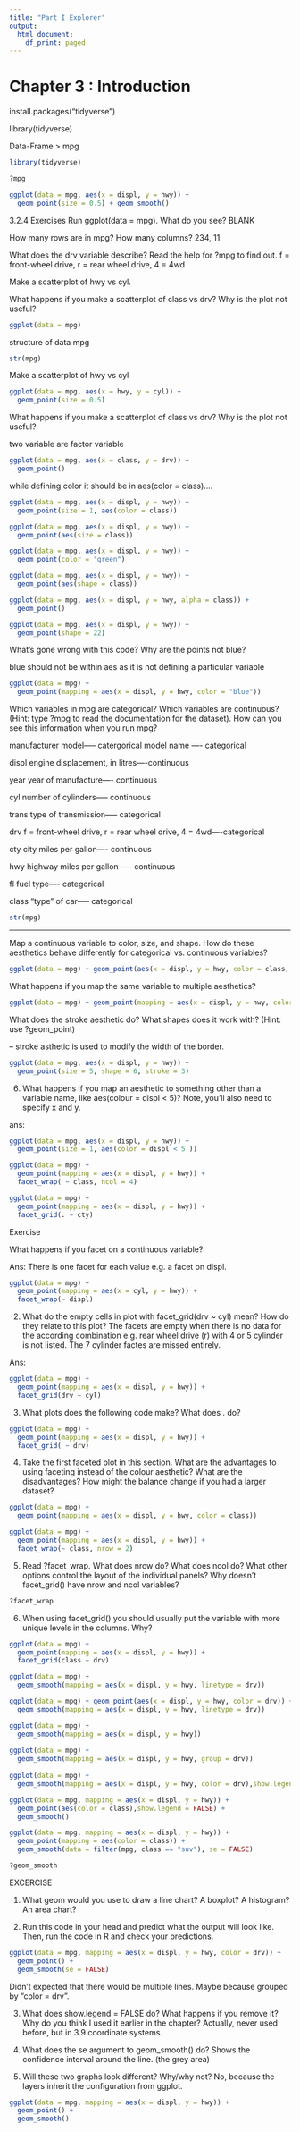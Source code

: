 ---
title: "Part I Explorer"
output:
  html_document:
    df_print: paged
---
# Chapter 3 : Introduction

install.packages("tidyverse")

library(tidyverse)

Data-Frame > mpg

```{r}
library(tidyverse)

```

```{r}
?mpg

```

```{r}
ggplot(data = mpg, aes(x = displ, y = hwy)) +
  geom_point(size = 0.5) + geom_smooth()


```

3.2.4 Exercises
Run ggplot(data = mpg). What do you see? BLANK

How many rows are in mpg? How many columns? 234, 11

What does the drv variable describe? Read the help for ?mpg to find out. f = front-wheel drive, r = rear wheel drive, 4 = 4wd

Make a scatterplot of hwy vs cyl.

What happens if you make a scatterplot of class vs drv? Why is the plot not useful?

```{r}
ggplot(data = mpg)
```

structure of data mpg
```{r}
str(mpg)
```


Make a scatterplot of hwy vs cyl
```{r}
ggplot(data = mpg, aes(x = hwy, y = cyl)) +
  geom_point(size = 0.5) 
```

What happens if you make a scatterplot of class vs drv? Why is the plot not useful?

two variable are factor variable

```{r}
ggplot(data = mpg, aes(x = class, y = drv)) +
  geom_point() 
```
while defining color it should be in aes(color = class).... 
```{r}
ggplot(data = mpg, aes(x = displ, y = hwy)) +
  geom_point(size = 1, aes(color = class))
```


```{r}
ggplot(data = mpg, aes(x = displ, y = hwy)) +
  geom_point(aes(size = class))
```

```{r}
ggplot(data = mpg, aes(x = displ, y = hwy)) +
  geom_point(color = "green")
```


```{r}
ggplot(data = mpg, aes(x = displ, y = hwy)) +
  geom_point(aes(shape = class))
```

```{r}
ggplot(data = mpg, aes(x = displ, y = hwy, alpha = class)) +
  geom_point()
```

```{r}
ggplot(data = mpg, aes(x = displ, y = hwy)) +
  geom_point(shape = 22)
```


What’s gone wrong with this code? Why are the points not blue?

blue  should not be within aes as it is not defining a particular variable 
```{r}
ggplot(data = mpg) + 
  geom_point(mapping = aes(x = displ, y = hwy, color = "blue"))
```

Which variables in mpg are categorical? Which variables are continuous? (Hint: type ?mpg to read the documentation for the dataset). How can you see this information when you run mpg?


manufacturer
model----- catergorical
model name  ---- categorical

displ
engine displacement, in litres----continuous

year
year of manufacture---- continuous

cyl
number of cylinders----- continuous

trans
type of transmission----- categorical

drv
f = front-wheel drive, r = rear wheel drive, 4 = 4wd----categorical

cty
city miles per gallon---- continuous

hwy
highway miles per gallon ---- continuous

fl
fuel type---- categorical

class
"type" of car----- categorical
```{r}
str(mpg)
```


-------------------------------------------------------------------------
Map a continuous variable to color, size, and shape. How do these aesthetics behave differently for categorical vs. continuous variables?

```{r}
ggplot(data = mpg) + geom_point(aes(x = displ, y = hwy, color = class, size = class, shape = class))
```






What happens if you map the same variable to multiple aesthetics?

```{r}
ggplot(data = mpg) + geom_point(mapping = aes(x = displ, y = hwy, color = cyl, size = hwy, shape = drv))
```

What does the stroke aesthetic do? What shapes does it work with? (Hint: use ?geom_point)

-- stroke asthetic is used to modify the width of the border.
```{r}
ggplot(data = mpg, aes(x = displ, y = hwy)) +
  geom_point(size = 5, shape = 6, stroke = 3)
```


6. 
What happens if you map an aesthetic to something other than a variable name, like aes(colour = displ < 5)? Note, you’ll also need to specify x and y.

ans:
```{r}
ggplot(data = mpg, aes(x = displ, y = hwy)) +
  geom_point(size = 1, aes(color = displ < 5 ))
```


```{r}
ggplot(data = mpg) + 
  geom_point(mapping = aes(x = displ, y = hwy)) + 
  facet_wrap( ~ class, ncol = 4)
```



```{r}
ggplot(data = mpg) + 
  geom_point(mapping = aes(x = displ, y = hwy)) + 
  facet_grid(. ~ cty)
```


Exercise

What happens if you facet on a continuous variable?

Ans:
There is one facet for each value e.g. a facet on displ.

```{r}
ggplot(data = mpg) + 
  geom_point(mapping = aes(x = cyl, y = hwy)) +
  facet_wrap(~ displ)
```

2. What do the empty cells in plot with facet_grid(drv ~ cyl) mean? How do they relate to this plot?
The facets are empty when there is no data for the according combination e.g. rear wheel drive (r) with 4 or 5 cylinder is not listed. The 7 cylinder factes are missed entirely.

Ans:

```{r}
ggplot(data = mpg) + 
  geom_point(mapping = aes(x = displ, y = hwy)) +
  facet_grid(drv ~ cyl)
```

3. What plots does the following code make? What does . do?

```{r}
ggplot(data = mpg) + 
  geom_point(mapping = aes(x = displ, y = hwy)) +
  facet_grid( ~ drv)
```

4. Take the first faceted plot in this section. What are the advantages to using faceting instead of the colour aesthetic? What are the disadvantages? How might the balance change if you had a larger dataset?

```{r}
ggplot(data = mpg) + 
  geom_point(mapping = aes(x = displ, y = hwy, color = class))

```



```{r}
ggplot(data = mpg) + 
  geom_point(mapping = aes(x = displ, y = hwy)) + 
  facet_wrap(~ class, nrow = 2)
```


5. Read ?facet_wrap. What does nrow do? What does ncol do? What other options control the layout of the individual panels? Why doesn’t facet_grid() have nrow and ncol variables?

```{r}
?facet_wrap
```



6. When using facet_grid() you should usually put the variable with more unique levels in the columns. Why?


```{r}
ggplot(data = mpg) + 
  geom_point(mapping = aes(x = displ, y = hwy)) + 
  facet_grid(class ~ drv)
```

```{r}
ggplot(data = mpg) + 
  geom_smooth(mapping = aes(x = displ, y = hwy, linetype = drv))
```



```{r}
ggplot(data = mpg) + geom_point(aes(x = displ, y = hwy, color = drv)) +
  geom_smooth(mapping = aes(x = displ, y = hwy, linetype = drv))


```


```{r}
ggplot(data = mpg) +
  geom_smooth(mapping = aes(x = displ, y = hwy))
              
ggplot(data = mpg) +
  geom_smooth(mapping = aes(x = displ, y = hwy, group = drv))
    
ggplot(data = mpg) +
  geom_smooth(mapping = aes(x = displ, y = hwy, color = drv),show.legend = FALSE)
```

```{r}
ggplot(data = mpg, mapping = aes(x = displ, y = hwy)) + 
  geom_point(aes(color = class),show.legend = FALSE) + 
  geom_smooth()
```

```{r}
ggplot(data = mpg, mapping = aes(x = displ, y = hwy)) + 
  geom_point(mapping = aes(color = class)) + 
  geom_smooth(data = filter(mpg, class == "suv"), se = FALSE)
```

```{r}
?geom_smooth
```
EXCERCISE
 
1. What geom would you use to draw a line chart? A boxplot? A histogram? An area chart? 
 
 

 
 2. Run this code in your head and predict what the output will look like. Then, run the code in R and check your predictions.

```{r}
ggplot(data = mpg, mapping = aes(x = displ, y = hwy, color = drv)) + 
  geom_point() + 
  geom_smooth(se = FALSE)
```
 Didn’t expected that there would be multiple lines. Maybe because grouped by “color = drv”.
 
 
 3. What does show.legend = FALSE do? What happens if you remove it? Why do you think I used it earlier in the chapter?
Actually, never used before, but in 3.9 coordinate systems.

4. What does the se argument to geom_smooth() do?
Shows the confidence interval around the line. (the grey area)

5. Will these two graphs look different? Why/why not?
No, because the layers inherit the configuration from ggplot.

```{r}
ggplot(data = mpg, mapping = aes(x = displ, y = hwy)) + 
  geom_point() + 
  geom_smooth()
```

 
 
 
 
 
 
 
 
 
 
 
 
 
 
 
 
 
 
 
 
 
 